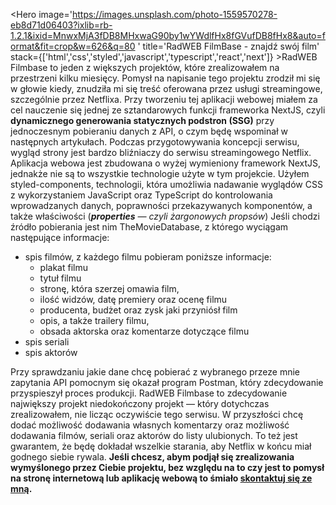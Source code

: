 
<Seo
    canonical='https://rad-web.vercel.app/projekty/radweb-filmabse'
    description='Jeśli szukałeś alternatywy dla Netflixa to nie mogłeś lepiej trafić. To tuaj znajdziesz wszystkie interesujące Ciebie filmy, seriale oraz aktorów.'
    image='https://images.unsplash.com/photo-1559570278-eb8d71d06403?ixlib=rb-1.2.1&ixid=MnwxMjA3fDB8MHxwaG90by1wYWdlfHx8fGVufDB8fHx8&auto=format&fit=crop&w=626&q=80 '
    title='Aplikacja internetowa, RadWEB Filmbase - RadWEB'
    typePage='article'
/>
<Hero image='https://images.unsplash.com/photo-1559570278-eb8d71d06403?ixlib=rb-1.2.1&ixid=MnwxMjA3fDB8MHxwaG90by1wYWdlfHx8fGVufDB8fHx8&auto=format&fit=crop&w=626&q=80 ' title='RadWEB FilmBase - znajdź swój film' stack={['html','css','styled','javascript','typescript','react','next']}  >RadWEB Filmbase to jeden z większych projektów, które zrealizowałem na przestrzeni kilku miesięcy. Pomysł na napisanie tego projektu zrodził mi się w głowie kiedy, znudziła mi się treść oferowana przez usługi streamingowe, szczególnie przez Netflixa. </Hero>
<Content title='NextJS — dynamiczne generowanie statycznych stron
'>
Przy tworzeniu tej aplikacji webowej miałem za cel nauczenie się jednej ze sztandarowych funkcji frameworka NextJS, czyli **dynamicznego generowania statycznych podstron (SSG)** przy jednoczesnym pobieraniu danych z API, o czym będę wspominał w następnych artykułach. Podczas przygotowywania koncepcji serwisu, wygląd strony jest bardzo bliźniaczy do serwisu streamingowego Netflix. 
</Content>
<Content title='Użyte narzędzia do zbudowania aplikacji webowej'>
Aplikacja webowa jest zbudowana o wyżej wymieniony framework NextJS, jednakże nie są to wszystkie technologie użyte w tym projekcie. Użyłem styled-components, technologii, która umożliwia nadawanie wyglądów CSS z wykorzystaniem JavaScript oraz TypeScript do kontrolowania wprowadzanych danych, poprawności przekazywanych komponentów, a także właściwości (***properties** — czyli żargonowych propsów*) 
</Content>
<Content title='Użyte narzędzia do zbudowania aplikacji webowej'>
Jeśli chodzi źródło pobierania jest nim TheMovieDatabase, z którego wyciągam następujące informacje:
- spis filmów, z każdego filmu pobieram poniższe informacje:
    - plakat filmu
    - tytuł filmu
    - stronę, która szerzej omawia film,
    - ilość widzów, datę premiery oraz ocenę  filmu
    - producenta, budżet oraz zysk jaki przyniósł film
    - opis, a także trailery  filmu,
    - obsada aktorska oraz komentarze dotyczące filmu
- spis seriali
- spis aktorów

Przy sprawdzaniu jakie dane chcę pobierać z wybranego przeze mnie zapytania API pomocnym się okazał program Postman, który zdecydowanie przyspieszył proces produkcji.
</Content>
<Content title='RadWEB FilmBase - Podsumowanie'>
RadWEB Filmbase to zdecydowanie największy projekt niedokończony projekt — który dotychczas zrealizowałem, nie licząc oczywiście tego serwisu. W przyszłości chcę dodać możliwość dodawania własnych komentarzy oraz możliwość dodawania filmów, seriali oraz aktorów do listy ulubionych. To też jest gwarantem, że będę dokładał wszelkie starania, aby Netflix w końcu miał godnego siebie rywala.
</Content>
<Content>
**Jeśli chcesz, abym podjął się zrealizowania wymyślonego przez Ciebie projektu, bez względu na to czy jest to pomysł na stronę internetową lub aplikację webową to śmiało [skontaktuj się ze mną](https://rad-web.vercel.app/kontakt).** 
</Content>
<AuthorCard></AuthorCard>
